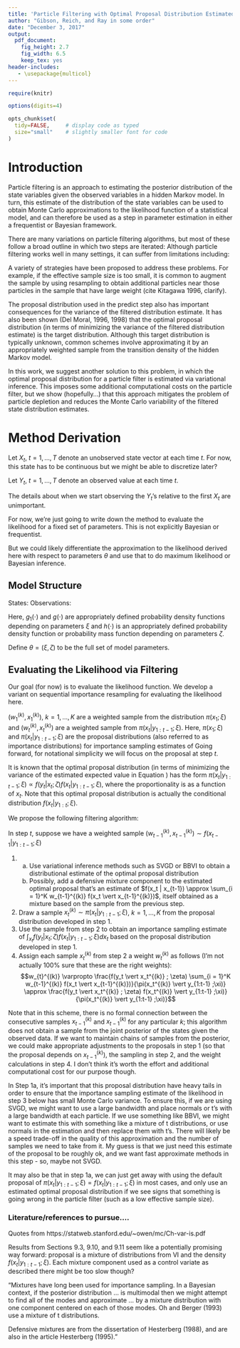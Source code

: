 ```yaml
---
title: 'Particle Filtering with Optimal Proposal Distribution Estimated via Variational Inference'
author: "Gibson, Reich, and Ray in some order"
date: "December 3, 2017"
output:
  pdf_document:
    fig_height: 2.7
    fig_width: 6.5
    keep_tex: yes
header-includes:
   - \usepackage{multicol}
---
```



```r
require(knitr)

options(digits=4)

opts_chunk$set(
  tidy=FALSE,     # display code as typed
  size="small"    # slightly smaller font for code
)
```

# Introduction

\textbf{All of the text below is borderline plagiarism of Wikipedia; revise heavily.}

Particle filtering is an approach to estimating the posterior distribution of
the state variables given the observed variables in a hidden Markov model.
In turn, this estimate of the distribution of the state variables can be used to
obtain Monte Carlo approximations to the likelihood function of a statistical
model, and can therefore be used as a step in parameter estimation in either a
frequentist or Bayesian framework.

There are many variations on particle filtering algorithms, but most of these
follow a broad outline in which two steps are iterated:
\begin{enumerate}
\item \textbf{Predict:} Predict the value of the state at time $t+1$,
conditional on the observed variables up through time $t$.
The predictive distribution for the value of the state at time $t+1$ is
represented via a sample from that distribution.
\item \textbf{Update:} Update the predictive distribution from step 1 to obtain
an estimate of the distribution of the state at time $t+1$, conditional on the
observed variables up through time $t+1$.
\end{enumerate}

Although particle filtering works well in many settings, it can suffer from
limitations including:
\begin{itemize}
\item particle depletion; the effective size of the sample used to represent the
predictive or filtered state distribution can be much smaller than the nominal
sample size.
\item high Monte Carlo variability; as a consequence (?) of particle depletion,
there can be high Monte Carlo variability in the estimates of the unobserved
states, and as a result, in the estimates of the likelihood function if
particle filtering is being used in a larger parameter estimation procedure.
\end{itemize}

A variety of strategies have been proposed to address these problems.  For
example, if the effective sample size is too small, it is common to augment the
sample by using resampling to obtain additional particles near those particles
in the sample that have large weight (cite Kitagawa 1996, clarify).

The proposal distribution used in the predict step also has important
consequences for the variance of the filtered distribution estimate.
It has also been shown (Del Moral, 1996, 1998) that the optimal proposal
distribution (in terms of minimizing the variance of the filtered distribution
estimate) is the target distribution.  Although this target distribution is
typically unknown, common schemes involve approximating it by an appropriately
weighted sample from the transition density of the hidden Markov model.

In this work, we suggest another solution to this problem, in which the
optimal proposal distribution for a particle filter is estimated via variational
inference.  This imposes some additional computational costs on the particle
filter, but we show (hopefully...) that this approach mitigates the problem of
particle depletion and reduces the Monte Carlo variability of the filtered
state distribution estimates.

# Method Derivation

Let $X_t$, $t = 1, \ldots, T$ denote an unobserved state vector at each time $t$.  For now, this state has to be continuous but we might be able to discretize later?

Let $Y_t$, $t = 1, \ldots, T$ denote an observed value at each time $t$.

The details about when we start observing the $Y_t$'s relative to the first $X_t$ are unimportant.

For now, we're just going to write down the method to evaluate the likelihood for a fixed set of parameters.  This is not explicitly Bayesian or frequentist.

But we could likely differentiate the approximation to the likelihood derived here with respect to parameters $\theta$ and use that to do maximum likelihood or Bayesian inference.

## Model Structure

States:
\begin{itemize}
\item $X_1 \sim g_1(x_1 ; \xi)$
\item $X_t \vert X_{t-1} \sim g(x_t \vert x_{t - 1} ; \xi)$ for all $t = 2, \ldots, T$
\end{itemize}

Observations:
\begin{itemize}
\item $Y_t \vert X_{t} \sim h(y_t | x_t ; \zeta)$
\end{itemize}

Here, $g_1(\cdot)$ and $g(\cdot)$ are appropriately defined probability density functions depending on parameters $\xi$ and $h(\cdot)$ is an appropriately defined probability density function or probability mass function depending on parameters $\zeta$.

Define $\theta = (\xi, \zeta)$ to be the full set of model parameters.

## Evaluating the Likelihood via Filtering

Our goal (for now) is to evaluate the likelihood function.  We develop a variant on sequential importance resampling for evaluating the likelihood here.

\begin{align*}
L(\theta \vert y_{1:T}) &= f(y_{1:T} ; \theta) \\
&= f(y_1 ; \theta) \prod_{t = 2}^T f(y_t \vert y_{1:t-1} ; \theta) \\
&= \int_{x_1} f(y_1, x_1 ; \theta) d x_1 \prod_{t = 2}^T \int_{x_t} f(y_t, x_t \vert y_{1:t-1} ; \zeta) d x_{t} \\
&= \int_{x_1} f(y_1 \vert x_1 ; \zeta) f(x_1 ; \xi) d x_1 \prod_{t = 2}^T \int_{x_t} f(y_t \vert x_t, y_{1:t-1} ; \zeta) f(x_t \vert y_{1:t-1} ;\xi) d x_t \\
&= \int_{x_1} f(y_1 \vert x_1 ; \zeta) f(x_1 ; \xi) \frac{\pi(x_1)}{\pi(x_1)} d x_1 \prod_{t = 2}^T \int_{x_t} f(y_t \vert x_t ; \zeta) f(x_t \vert y_{1:t-1} ;\xi) \frac{\pi(x_t \vert y_{1:t-1})}{\pi(x_t \vert y_{1:t-1})} d x_t \\
&\approx \sum_{x_1^{(k)}} \left\{ w_1^{(k)} f(y_1 \vert x_1^{(k)} ; \zeta) \frac{f(x_1^{(k)} ; \xi)}{\pi(x_1^{(k)})} \right\} \prod_{t = 2}^T \sum_{x_{t|t-1}^{(k)}} \left\{ w_t^{(k)} f(y_t \vert x_{t}^{(k)} ; \zeta) \frac{f(x_t^{(k)} \vert y_{1:t-1} ;\xi)}{\pi(x_t^{(k)} \vert y_{1:t-1})} \right\} \text{, where}
\end{align*}

$(w_1^{(k)}, x_1^{(k)})$, $k = 1, \ldots, K$ are a weighted sample from the
distribution $\pi(x_1 ; \xi)$ and $(w_{t}^{(k)}, x_{t}^{(k)})$ are a weighted
sample from $\pi(x_t \vert y_{1:t-1} ;\xi)$.
Here, $\pi(x_1 ; \xi)$ and $\pi(x_t \vert y_{1:t-1} ;\xi)$ are the proposal
distributions (also referred to as importance distributions) for importance
sampling estimates of
\begin{equation}
\int_{x_t} f(y_t \vert x_t ; \zeta) f(x_t \vert y_{1:t-1} ;\xi) d x_t = E_{X_t | y_{1:t-1}}[f(y_t \vert X_t; \zeta)] \label{eqn:Ef_y_given_x}
\end{equation}
Going forward, for notational simplicity we will focus on the proposal at step $t$.

It is known that the optimal proposal distribution (in terms of minimizing the
variance of the estimated expected value in Equation \eqref{eqn:Ef_y_given_x})
has the form
$\pi(x_t \vert y_{1:t-1} ;\xi) \varpropto f(y_t \vert x_t ; \zeta) f(x_t \vert y_{1:t-1} ;\xi),$
where the proportionality is as a function of $x_t$.  Note that this optimal
proposal distribution is actually the conditional distribution
$f(x_t \vert y_{1:t} ;\xi)$.

We propose the following filtering algorithm:

\textbf{Algorithm:}

In step $t$, suppose we have a weighted sample 
$(w_{t-1}^{(k)}, x_{t-1}^{(k)}) \sim f(x_{t-1} \vert y_{1:t-1} ;\xi)$

 1. \textbf{Estimate Proposal Distribution:}
    a. Use variational inference methods such as SVGD or BBVI to obtain a
      distributional estimate of the optimal proposal distribution
      \begin{align*}
      \pi(x_t \vert y_{1:t-1} ;\xi) &\varpropto f(y_t \vert x_t ; \zeta) f(x_t \vert y_{1:t-1} ;\xi) \\
      &\approx f(y_t \vert x_t ; \zeta) \sum_{i = 1}^K w_{t-1}^{(k)} f(x_t \vert x_{t-1}^{(k)})
      \end{align*}
    b. Possibly, add a defensive mixture component to the estimated optimal
      proposal that's an estimate of
      $f(x_t | x_{t-1}) \approx \sum_{i = 1}^K w_{t-1}^{(k)} f(x_t \vert x_{t-1}^{(k)})$,
      itself obtained as a mixture based on the sample from the previous step.
 2. \textbf{Sample from the Proposal:} Draw a sample $x_{t}^{(k)} \sim \pi(x_{t} \vert y_{1:t-1} ;\xi)$,
    $k = 1, \ldots, K$ from the proposal distribution developed in step 1.
 3. \textbf{Likelihood Estimation:} Use the sample from step 2 to obtain an importance sampling estimate of
       $\int_{x_t} f(y_t \vert x_t ; \zeta) f(x_t \vert y_{1:t-1} ;\xi) d x_t$
       based on the proposal distribution developed in step 1.
 4. \textbf{Calculate Sample Weights:} Assign each sample $x_{t}^{(k)}$ from
    step 2 a weight $w_{t}^{(k)}$
       as follows (I'm not actually 100% sure that these are the right weights):
       $$w_{t}^{(k)} \varpropto \frac{f(y_t \vert x_t^{(k)} ; \zeta) \sum_{i = 1}^K w_{t-1}^{(k)} f(x_t \vert x_{t-1}^{(k)})}{\pi(x_t^{(k)} \vert y_{1:t-1} ;\xi)} \approx \frac{f(y_t \vert x_t^{(k)} ; \zeta) f(x_t^{(k)} \vert y_{1:t-1} ;\xi)}{\pi(x_t^{(k)} \vert y_{1:t-1} ;\xi)}$$

Note that in this scheme, there is no formal connection between the consecutive
samples $x_{t-1}^{(k)}$ and $x_{t-1}^{(k)}$ for any particular $k$; this
algorithm does not obtain a sample from the joint posterior of the states given
the observed data.  If we want to maintain chains of samples from the posterior,
we could make appropriate adjustments to the proposals in step 1 (so that the
proposal depends on $x_{t-1}^{(k)}$), the sampling in step 2, and the weight
calculations in step 4.  I don't think it's worth the effort and additional
computational cost for our purpose though.

In Step 1a, it's important that this proposal distribution have heavy tails in order
to ensure that the importance sampling estimate of the likelihood in step
3 below has small Monte Carlo variance.  To ensure this, if we are using
SVGD, we might want to use a large bandwidth and place normals or t's
with a large bandwidth at each particle.  If we use something like BBVI,
we might want to estimate this with something like a mixture of t
distributions, or use normals in the estimation and then replace them with
t's.  There will likely be a speed trade-off in the quality of this
approximation and the number of samples we need to take from it.  My guess
is that we just need this estimate of the proposal to be roughly ok, and
we want fast approximate methods in this step - so, maybe not SVGD.

It may also be that in step 1a, we can just get away with using the default
proposal of $\pi(x_t \vert y_{1:t-1} ;\xi) = f(x_t \vert y_{1:t-1} ;\xi)$ in
most cases, and only use an estimated optimal proposal distribution if we see
signs that something is going wrong in the particle filter (such as a low
effective sample size).

### Literature/references to pursue....

Quotes from https://statweb.stanford.edu/~owen/mc/Ch-var-is.pdf

Results from Sections 9.3, 9.10, and 9.11 seem like a potentially promising way
forward: proposal is a mixture of distributions from VI and the density
$f(x_t \vert y_{1:t-1} ;\xi)$.  Each mixture component used as a control variate
as described there might be too slow though?

"Mixtures have long been used for importance sampling. In a Bayesian context, if
the posterior distribution ... is multimodal then we might attempt to find all
of the modes and approximate ... by a mixture distribution with one component
centered on each of those modes. Oh and Berger (1993) use a mixture of t
distributions.

Defensive mixtures are from the dissertation of Hesterberg (1988), and are
also in the article Hesterberg (1995)."
